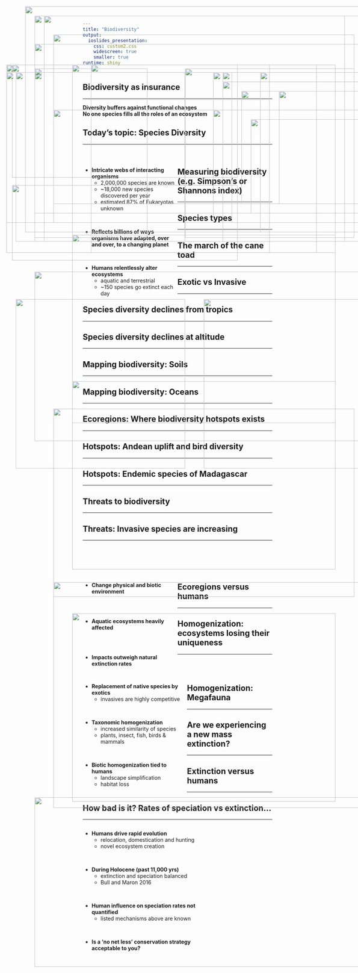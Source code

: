 ```yaml
---
title: "Biodiversity"
output: 
  ioslides_presentation:
    css: custom2.css
    widescreen: true
    smaller: true
runtime: shiny
---
```


##

<IMG STYLE="position:absolute; TOP:100px; LEFT:150px; WIDTH:800px; HEIGHT:500px" SRC="images/components.jpg">

## 

<IMG STYLE="position:absolute; TOP:50px; LEFT:100px; WIDTH:900px; HEIGHT:600px" SRC="images/diversity_role.jpg">

## Biodiversity as insurance
<hr>

<div class="item-absolute">**Diversity buffers against functional changes**</div>
</div>

<div class="item-absolute2">**No one species fills all the roles of an ecosystem**</div>

<IMG STYLE="position:absolute; TOP:300px; LEFT:150px; WIDTH:700px; HEIGHT:250px" SRC="images/redund.jpg">

<!-- ## Genetic diversity bottlenecked for bees -->
<!-- <hr> -->

<!-- <IMG STYLE="position:absolute; TOP:200px; LEFT:25px; WIDTH:650px; HEIGHT:400px" SRC="images/bees.jpg"> -->

<!-- <IMG STYLE="position:absolute; TOP:250px; LEFT:750px; WIDTH:300px; HEIGHT:300px" SRC="images/bees90percent.jpg"> -->

## Today's topic: Species Diversity
<hr>
<br/>

<div style="float: left; width: 50%;">

* **Intricate webs of interacting organisms**
    + 2,000,000 species are known 
    + ~18,000 new species discovered per year
    + estimated 87% of Eukaryotas unknown

<br/>

* **Reflects billions of ways organisms have adapted, over and over, to a changing planet**

<br/>

* **Humans relentlessly alter ecosystems**
    + aquatic and terrestrial
    + ~150 species go extinct each day
    
 </div>
 
<IMG STYLE="position:absolute; TOP:300px; LEFT:575px; WIDTH:475px; HEIGHT:250px" SRC="images/animals_biodiverse.jpg">

## Measuring biodiversity (e.g. Simpson's or Shannons index)
<hr>

<IMG STYLE="position:absolute; TOP:180px; LEFT:40px; WIDTH:600px; HEIGHT:300px" SRC="images/diversity_example.jpeg">

<IMG STYLE="position:absolute; TOP:500px; LEFT:40px; WIDTH:600px; HEIGHT:200px" SRC="images/simpson-index.jpeg">

<IMG STYLE="position:absolute; TOP:325px; LEFT:675px; WIDTH:350px; HEIGHT:250px" SRC="images/simpsons_ex.png">

<!-- ## Species diversity is also a balance -->
<!-- <hr> -->

<!-- <IMG STYLE="position:absolute; TOP:200px; LEFT:50px; WIDTH:400px; HEIGHT:400px" SRC="images/amazon_new.jpg"> -->

<!-- <IMG STYLE="position:absolute; TOP:200px; LEFT:500px; WIDTH:600px; HEIGHT:400px" SRC="images/extinction4.jpg"> -->

## Species types
<hr>

<IMG STYLE="position:absolute; TOP:180x; LEFT:200px; WIDTH:700px; HEIGHT:500px" SRC="images/australia_species.jpg">

## The march of the cane toad
<hr>

<IMG STYLE="position:absolute; TOP:225x; LEFT:100px; WIDTH:900px; HEIGHT:450px" SRC="images/canetoad.png">

## Exotic vs Invasive
<hr>

<IMG STYLE="position:absolute; TOP:250x; LEFT:50px; WIDTH:450px; HEIGHT:450px" SRC="images/exotic.jpg">

<IMG STYLE="position:absolute; TOP:250x; LEFT:550px; WIDTH:450px; HEIGHT:450px" SRC="images/ninja_turtles.jpg">

##  

<IMG STYLE="position:absolute; TOP:50px; LEFT:100px; WIDTH:900px; HEIGHT:600px" SRC="images/non-native.png">

## Species diversity declines from tropics
<hr>

<IMG STYLE="position:absolute; TOP:180px; LEFT:200px; WIDTH:700px; HEIGHT:500px" SRC="images/biomes2.png">

## Species diversity declines at altitude
<hr>

<IMG STYLE="position:absolute; TOP:180px; LEFT:250px; WIDTH:600px; HEIGHT:500px" SRC="images/altitude.jpg">

## Mapping biodiversity: Soils
<hr>

<IMG STYLE="position:absolute; TOP:180x; LEFT:200px; WIDTH:700px; HEIGHT:500px" SRC="images/soil_biodiversity.jpg">

## Mapping biodiversity: Oceans
<hr>

<IMG STYLE="position:absolute; TOP:180x; LEFT:150px; WIDTH:800px; HEIGHT:500px" SRC="images/ocean_richness.jpg">

## Ecoregions: Where biodiversity hotspots exists
<hr>
<IMG STYLE="position:absolute; TOP:200px; LEFT:100px; WIDTH:900px; HEIGHT:450px" SRC="images/ecoregions.jpg">

<!-- ## Hotspots: Endemic freshwater fish in the USA -->
<!-- <hr> -->

<!-- <IMG STYLE="position:absolute; TOP:180x; LEFT:200px; WIDTH:700px; HEIGHT:500px" SRC="images/fish_endemics.jpg"> -->

## Hotspots: Andean uplift and bird diversity
<hr>

<IMG STYLE="position:absolute; TOP:190px; LEFT:100px; WIDTH:300px; HEIGHT:450px" SRC="images/andes2.jpg">

<IMG STYLE="position:absolute; TOP:190px; LEFT:500px; WIDTH:450px; HEIGHT:450px" SRC="images/endemic_birds.jpg">

## Hotspots: Endemic species of Madagascar
<hr>

<IMG STYLE="position:absolute; TOP:180px; LEFT:25px; WIDTH:700px; HEIGHT:500px" SRC="images/madagascar.png">

<IMG STYLE="position:absolute; TOP:250px; LEFT:750px; WIDTH:300px; HEIGHT:300px" SRC="images/madagascar2.jpg">

<!-- ## Biodiversity hotspots: species -->
<!-- <hr> -->

<!-- <IMG STYLE="position:absolute; TOP:180x; LEFT:200px; WIDTH:700px; HEIGHT:500px" SRC="images/Biodiversity_Hotspots_Map.jpg" -->

<!-- ## Mapping biodiversity: Plants -->
<!-- <hr> -->

<!-- <IMG STYLE="position:absolute; TOP:180x; LEFT:200px; WIDTH:700px; HEIGHT:500px" SRC="images/plant_global.png" -->

<!-- ## Mapping biodiversity: Animals -->

<!-- <IMG STYLE="position:absolute; TOP:180x; LEFT:200px; WIDTH:700px; HEIGHT:500px" SRC="images/animals_biodiverse.jpg"> -->

## Threats to biodiversity
<hr>

<IMG STYLE="position:absolute; TOP:200px; LEFT:50px; WIDTH:450px; HEIGHT:450px" SRC="images/biodiversity_threats.jpg">

<IMG STYLE="position:absolute; TOP:200px; LEFT:600px; WIDTH:450px; HEIGHT:450px" SRC="images/crops.gif">

## Threats: Invasive species are increasing
<hr>
<br/>
<br/>
<br/>
<br/>

<div style="float: left; width: 50%;">

* **Change physical and biotic environment**

<br/>
<br/>

* **Aquatic ecosystems heavily affected**

<br/>
<br/>

* **Impacts outweigh natural extinction rates**
 </div>

<IMG STYLE="position:absolute; TOP:200px; LEFT:575px; WIDTH:425px; HEIGHT:400px" SRC="images/invasives3.png">

##

<IMG STYLE="position:absolute; TOP:125px; LEFT:100px; WIDTH:900px; HEIGHT:450px" SRC="images/species_ship.jpg">

##
<IMG STYLE="position:absolute; TOP:25x; LEFT:150px; WIDTH:900px; HEIGHT:600px" SRC="images/ecoregion_status.jpg">

## Ecoregions versus humans
<hr>

<IMG STYLE="position:absolute; TOP:180x; LEFT:200px; WIDTH:700px; HEIGHT:500px" SRC="images/World-Population-Density.png">

## Homogenization: ecosystems losing their uniqueness
<hr>
<br/>
<br/>

<div style="float: left; width: 55%;">

* **Replacement of native species by exotics**
    + invasives are highly competitive

<br/>

* **Taxonomic homogenization**
    + increased similarity of species
    + plants, insect, fish, birds & mammals

<br/>

* **Biotic homogenization tied to humans**
    + landscape simplification
    + habitat loss

</div>

<IMG STYLE="position:absolute; TOP:225px; LEFT:600px; WIDTH:400px; HEIGHT:400px" SRC="images/blender.jpg">

## Homogenization: Megafauna
<hr>

<IMG STYLE="position:absolute; TOP:200px; LEFT:25px; WIDTH:600px; HEIGHT:400px" SRC="images/lostmega.jpeg">

<IMG STYLE="position:absolute; TOP:250px; LEFT:650px; WIDTH:400px; HEIGHT:300px" SRC="images/cows.png">

##

<IMG STYLE="position:absolute; TOP:25px; LEFT:75px; WIDTH:950px; HEIGHT:600px" SRC="images/newtree.jpg">

<!-- ## Homogenization: USA? -->
<!-- <hr> -->
<!-- <IMG STYLE="position:absolute; TOP:180x; LEFT:200px; WIDTH:700px; HEIGHT:500px" SRC="images/usa_diverse.png"> -->

<!-- ## Biodiversity in a changing world -->
<!-- <hr> -->

<!-- <IMG STYLE="position:absolute; TOP:180x; LEFT:200px; WIDTH:700px; HEIGHT:500px" SRC="images/biodiversity_redistribution.jpg"> -->

## Are we experiencing a new mass extinction?
<hr>

<IMG STYLE="position:absolute; TOP:180px; LEFT:250px; WIDTH:600px; HEIGHT:500px" SRC="images/extinction2.png">

## Extinction versus humans
<hr>

<IMG STYLE="position:absolute; TOP:200x; LEFT:100px; WIDTH:900px; HEIGHT:450px" SRC="images/humans_pop.gif">

##

<IMG STYLE="position:absolute; TOP:50px; LEFT:125px; WIDTH:800px; HEIGHT:600px" SRC="images/extinction3.jpg">

##

<IMG STYLE="position:absolute; TOP:50px; LEFT:125px; WIDTH:800px; HEIGHT:600px" SRC="images/extinction1.png">

<!-- ## The most vulnerable species -->

<!-- <IMG STYLE="position:absolute; TOP:200px; LEFT:150px; WIDTH:700px; HEIGHT:400px" SRC="images/animals_threat.jpg"> -->

## How bad is it? Rates of speciation vs extinction...
<hr>

<div style="float: left; width: 60%;">

* **Humans drive rapid evolution**
    + relocation, domestication and hunting
    + novel ecosystem creation

<br/>

* **During Holocene (past 11,000 yrs)**
    + extinction and speciation balanced
    + Bull and Maron 2016

<br/>

* **Human influence on speciation rates not quantified**
    + listed mechanisms above are known

<br/>

* **Is a 'no net less' conservation strategy acceptable to you?**
</div>

<IMG STYLE="position:absolute; TOP:200px; LEFT:700px; WIDTH:300px; HEIGHT:425px" SRC="images/thomas_book.jpg">